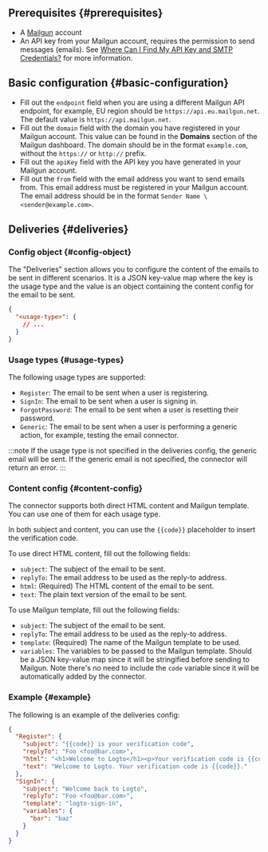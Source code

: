## Prerequisites \{#prerequisites}

- A [Mailgun](https://www.mailgun.com/) account
- An API key from your Mailgun account, requires the permission to send messages (emails). See [Where Can I Find My API Key and SMTP Credentials?](https://help.mailgun.com/hc/en-us/articles/203380100-Where-Can-I-Find-My-API-Key-and-SMTP-Credentials-) for more information.

## Basic configuration \{#basic-configuration}

- Fill out the `endpoint` field when you are using a different Mailgun API endpoint, for example, EU region should be `https://api.eu.mailgun.net`. The default value is `https://api.mailgun.net`.
- Fill out the `domain` field with the domain you have registered in your Mailgun account. This value can be found in the **Domains** section of the Mailgun dashboard. The domain should be in the format `example.com`, without the `https://` or `http://` prefix.
- Fill out the `apiKey` field with the API key you have generated in your Mailgun account.
- Fill out the `from` field with the email address you want to send emails from. This email address must be registered in your Mailgun account. The email address should be in the format `Sender Name \<sender@example.com>`.

## Deliveries \{#deliveries}

### Config object \{#config-object}

The "Deliveries" section allows you to configure the content of the emails to be sent in different scenarios. It is a JSON key-value map where the key is the usage type and the value is an object containing the content config for the email to be sent.

```json
{
  "<usage-type>": {
    // ...
  }
}
```

### Usage types \{#usage-types}

The following usage types are supported:

- `Register`: The email to be sent when a user is registering.
- `SignIn`: The email to be sent when a user is signing in.
- `ForgotPassword`: The email to be sent when a user is resetting their password.
- `Generic`: The email to be sent when a user is performing a generic action, for example, testing the email connector.

:::note
If the usage type is not specified in the deliveries config, the generic email will be sent. If the generic email is not specified, the connector will return an error.
:::

### Content config \{#content-config}

The connector supports both direct HTML content and Mailgun template. You can use one of them for each usage type.

In both subject and content, you can use the `{{code}}` placeholder to insert the verification code.

To use direct HTML content, fill out the following fields:

- `subject`: The subject of the email to be sent.
- `replyTo`: The email address to be used as the reply-to address.
- `html`: (Required) The HTML content of the email to be sent.
- `text`: The plain text version of the email to be sent.

To use Mailgun template, fill out the following fields:

- `subject`: The subject of the email to be sent.
- `replyTo`: The email address to be used as the reply-to address.
- `template`: (Required) The name of the Mailgun template to be used.
- `variables`: The variables to be passed to the Mailgun template. Should be a JSON key-value map since it will be stringified before sending to Mailgun. Note there's no need to include the `code` variable since it will be automatically added by the connector.

### Example \{#example}

The following is an example of the deliveries config:

```json
{
  "Register": {
    "subject": "{{code}} is your verification code",
    "replyTo": "Foo <foo@bar.com>",
    "html": "<h1>Welcome to Logto</h1><p>Your verification code is {{code}}.</p>",
    "text": "Welcome to Logto. Your verification code is {{code}}."
  },
  "SignIn": {
    "subject": "Welcome back to Logto",
    "replyTo": "Foo <foo@bar.com>",
    "template": "logto-sign-in",
    "variables": {
      "bar": "baz"
    }
  }
}
```
